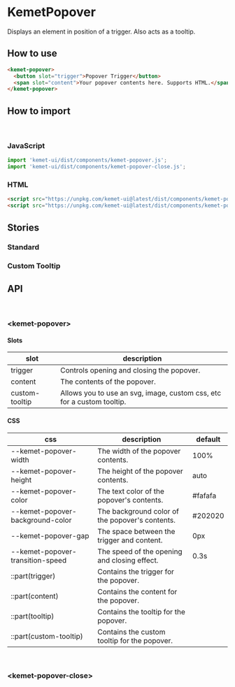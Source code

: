 
<Meta title="Components/Popover" component="kemet-popover" />

# KemetPopover

Displays an element in position of a trigger. Also acts as a tooltip.


## How to use

```html
<kemet-popover>
  <button slot="trigger">Popover Trigger</button>
  <span slot="content">Your popover contents here. Supports HTML.</span>
</kemet-popover>
```

## How to import

<br />

### JavaScript
```javascript
import 'kemet-ui/dist/components/kemet-popover.js';
import 'kemet-ui/dist/components/kemet-popover-close.js';

```

### HTML
```html
<script src="https://unpkg.com/kemet-ui@latest/dist/components/kemet-popover.js" type="module"></script>
<script src="https://unpkg.com/kemet-ui@latest/dist/components/kemet-popover-close.js" type="module"></script>
```

## Stories

### Standard

<Canvas>
  <Story name="Standard" story={stories.Popover} />
</Canvas>

<ArgsTable story="Standard" />

### Custom Tooltip

<Canvas>
  <Story name="Custom Tooltip" story={stories.customTooltip} />
</Canvas>

## API

<br />

### &lt;kemet-popover&gt;

<ArgsTable of="kemet-popover" />

#### Slots
| slot           | description                                     |
| -------------- |------------------------------------------------------------------------ |
| trigger        |	Controls opening and closing the popover.                              |
| content        |	The contents of the popover.                                           |
| custom-tooltip |	Allows you to use an svg, image, custom css, etc for a custom tooltip. |

#### CSS

| css                              | description                                     | default |
|--------------------------------- |------------------------------------------------ | ------- |
| --kemet-popover-width	           | The width of the popover contents.	             | 100%    |
| --kemet-popover-height	         | The height of the popover contents.	           | auto    |
| --kemet-popover-color          	 | The text color of the popover's contents.	     | #fafafa |
| --kemet-popover-background-color | The background color of the popover's contents. | #202020 |
| --kemet-popover-gap	             | The space between the trigger and content.	     | 0px     |
| --kemet-popover-transition-speed | The speed of the opening and closing effect.	   | 0.3s    |
| ::part(trigger)	                 | Contains the trigger for the popover.	         |         |
| ::part(content)	                 | Contains the content for the popover.	         |         |
| ::part(tooltip)	                 | Contains the tooltip for the popover.	         |         |
| ::part(custom-tooltip)	         | Contains the custom tooltip for the popover.	   |         |

<br />

### &lt;kemet-popover-close&gt;

<ArgsTable of="kemet-popover-close" />

